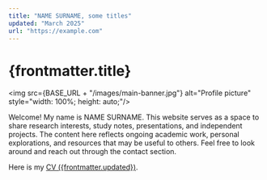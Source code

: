 ```yaml
---
title: "NAME SURNAME, some titles"
updated: "March 2025"
url: "https://example.com"
---
```


# {frontmatter.title}


<img src={BASE_URL + "/images/main-banner.jpg"} alt="Profile picture" style="width: 100%; height: auto;"/>

Welcome! My name is NAME SURNAME. This website serves as a space to share research interests, study notes, presentations, and independent projects. The content here reflects ongoing academic work, personal explorations, and resources that may be useful to others. Feel free to look around and reach out through the contact section.

Here is my <a href={frontmatter.url} target="_blank">CV ({frontmatter.updated})</a>.
